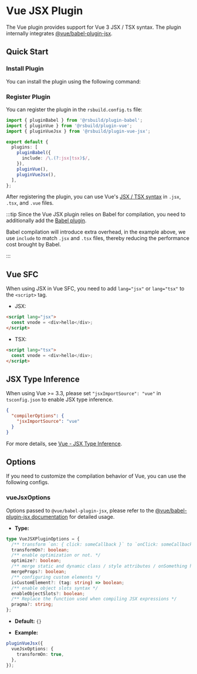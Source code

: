 # Vue JSX Plugin


<SourceCode href="https://github.com/web-infra-dev/rsbuild/tree/main/packages/plugin-vue-jsx" />

The Vue plugin provides support for Vue 3 JSX / TSX syntax. The plugin internally integrates [@vue/babel-plugin-jsx](https://github.com/vuejs/babel-plugin-jsx).

## Quick Start

### Install Plugin

You can install the plugin using the following command:


<PackageManagerTabs command="add @rsbuild/plugin-babel @rsbuild/plugin-vue-jsx -D" />

### Register Plugin

You can register the plugin in the `rsbuild.config.ts` file:

```ts title="rsbuild.config.ts"
import { pluginBabel } from '@rsbuild/plugin-babel';
import { pluginVue } from '@rsbuild/plugin-vue';
import { pluginVueJsx } from '@rsbuild/plugin-vue-jsx';

export default {
  plugins: [
    pluginBabel({
      include: /\.(?:jsx|tsx)$/,
    }),
    pluginVue(),
    pluginVueJsx(),
  ],
};
```

After registering the plugin, you can use Vue's [JSX / TSX syntax](https://github.com/vuejs/babel-plugin-jsx) in `.jsx`, `.tsx`, and `.vue` files.

:::tip
Since the Vue JSX plugin relies on Babel for compilation, you need to additionally add the [Babel plugin](/plugins/list/plugin-babel).

Babel compilation will introduce extra overhead, in the example above, we use `include` to match `.jsx` and `.tsx` files, thereby reducing the performance cost brought by Babel.

:::

## Vue SFC

When using JSX in Vue SFC, you need to add `lang="jsx"` or `lang="tsx"` to the `<script>` tag.

- JSX:

```html title="App.vue"
<script lang="jsx">
  const vnode = <div>hello</div>;
</script>
```

- TSX:

```html title="App.vue"
<script lang="tsx">
  const vnode = <div>hello</div>;
</script>
```

## JSX Type Inference

When using Vue >= 3.3, please set `"jsxImportSource": "vue"` in `tsconfig.json` to enable JSX type inference.

```json title="tsconfig.json"
{
  "compilerOptions": {
    "jsxImportSource": "vue"
  }
}
```

For more details, see [Vue - JSX Type Inference](https://vuejs.org/guide/extras/render-function.html#jsx-type-inference).

## Options

If you need to customize the compilation behavior of Vue, you can use the following configs.

### vueJsxOptions

Options passed to `@vue/babel-plugin-jsx`, please refer to the [@vue/babel-plugin-jsx documentation](https://github.com/vuejs/babel-plugin-jsx) for detailed usage.

- **Type:**

```ts
type VueJSXPluginOptions = {
  /** transform `on: { click: someCallback }` to `onClick: someCallback` */
  transformOn?: boolean;
  /** enable optimization or not. */
  optimize?: boolean;
  /** merge static and dynamic class / style attributes / onSomething handlers */
  mergeProps?: boolean;
  /** configuring custom elements */
  isCustomElement?: (tag: string) => boolean;
  /** enable object slots syntax */
  enableObjectSlots?: boolean;
  /** Replace the function used when compiling JSX expressions */
  pragma?: string;
};
```

- **Default:** `{}`

- **Example:**

```ts
pluginVueJsx({
  vueJsxOptions: {
    transformOn: true,
  },
});
```
